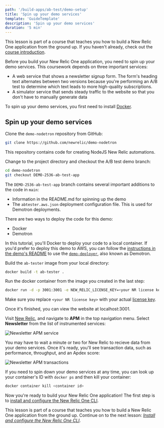 ```yaml
---
path: '/build-apps/ab-test/demo-setup'
title: 'Spin up your demo services'
template: 'GuideTemplate'
description: 'Spin up your demo services'
duration: '5 min'
---
```


<Callout variant="tip" title="Course">

This lesson is part of a course that teaches you how to build a New Relic One application from the ground up. If you haven't already, check out the [course introduction](../../../ab-test).

</Callout>

Before you build your New Relic One application, you need to spin up your demo services. This coursework depends on three important services:

- A web service that shows a newsletter signup form. The form's heading text alternates between two versions because you're performing an A/B test to determine which text leads to more high-quality subscriptions.
- A simulator service that sends steady traffic to the website so that you don't have to manually generate data

To spin up your demo services, you first need to install [Docker](https://docs.docker.com/get-docker/).

## Spin up your demo services

<Steps>

<Step>

Clone the `demo-nodetron` repository from GitHub:

```sh
git clone https://github.com/newrelic/demo-nodetron
```

This repository contains code for creating NodeJS New Relic automations.

</Step>

<Step>

Change to the project directory and checkout the A/B test demo branch:

```sh
cd demo-nodetron
git checkout DEMO-2536-ab-test-app
```

The `DEMO-2536-ab-test-app` branch contains several important additions to the code in `main`:

- Information in the README.md for spinning up the demo
- The `abtester.aws.json` deployment configuration file. This is used for Demotron deployments.

<Callout variant="tip">

There are two ways to deploy the code for this demo:

- Docker
- Demotron

In this tutorial, you'll Docker to deploy your code to a local container. If you'd prefer to deploy this demo to AWS, you can follow the [instructions in the demo's README](https://github.com/newrelic/demo-nodetron/tree/DEMO-2536-ab-test-app#demo-deployer) to use the [`demo-deployer`](https://github.com/newrelic/demo-deployer), also known as Demotron.

</Callout>

</Step>

<Step>

Build the `ab-tester` image from your local directory:

```sh
docker build -t ab-tester .
```

</Step>

<Step>

Run the docker container from the image you created in the last step:

```sh
docker run -d -p 3001:3001 -e NEW_RELIC_LICENSE_KEY=<your NR license key> -e NEW_RELIC_APP_NAME="Newsletter"  ab-tester
```

<Callout variant="important">

Make sure you replace `<your NR license key>` with your actual [license key](https://docs.newrelic.com/docs/accounts/accounts-billing/account-setup/new-relic-license-key/).

</Callout>

Once it's finished, you can view the website at localhost:3001.

</Step>

<Step>

Visit [New Relic](https://one.newrelic.com), and navigate to **APM** in the top navigation menu. Select **Newsletter** from the list of instrumented services:

![Newsletter APM service](../../../images/ab-test/newsletter-apm.png)

You may have to wait a minute or two for New Relic to recieve data from your demo services. Once it's ready, you'll see transaction data, such as performance, throughput, and an Apdex score:

![Newsletter APM transactions](../../../images/ab-test/newsletter-transactions.png)

</Step>

<Step>

If you need to spin down your demo services at any time, you can look up your container's ID with `docker ps` and then kill your container:

```sh
docker container kill <container id>
```

</Step>

</Steps>

Now you're ready to build your New Relic One application! The first step is to [install and configure the New Relic One CLI](../install-nr1).

<Callout variant="tip" title="Course">

This lesson is part of a course that teaches you how to build a New Relic One application from the ground up. Continue on to the next lesson: [_Install and configure the New Relic One CLI_](../install-nr1).

</Callout>
